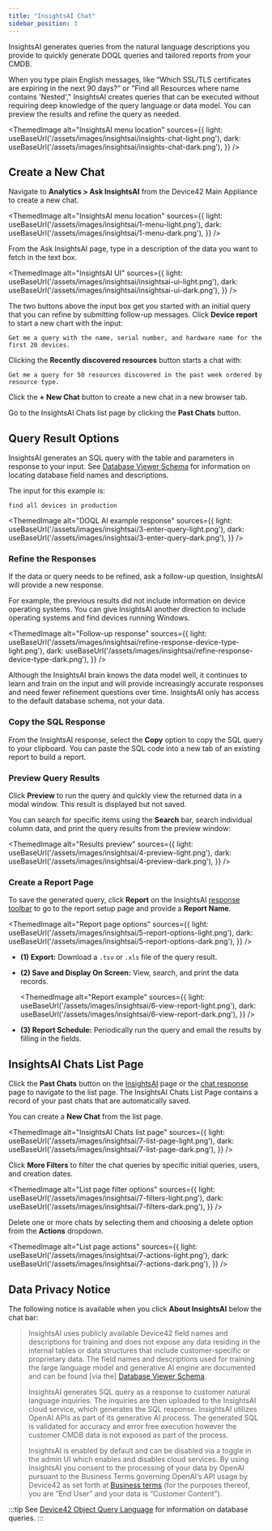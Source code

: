 ```yaml
---
title: "InsightsAI Chat"
sidebar_position: 3
---
```



InsightsAI generates queries from the natural language descriptions you provide to quickly generate DOQL queries and tailored reports from your CMDB. 

When you type plain English messages, like “Which SSL/TLS certificates are expiring in the next 90 days?” or "Find all Resources where name contains 'Nested'," InsightsAI creates queries that can be executed without requiring deep knowledge of the query language or data model. You can preview the results and refine the query as needed.

<ThemedImage
  alt="InsightsAI menu location"
  sources={{
    light: useBaseUrl('/assets/images/insightsai/insights-chat-light.png'),
    dark: useBaseUrl('/assets/images/insightsai/insights-chat-dark.png'),
  }}
/>

## Create a New Chat

Navigate to **Analytics > Ask InsightsAI** from the Device42 Main Appliance to create a new chat. 

<ThemedImage
  alt="InsightsAI menu location"
  sources={{
    light: useBaseUrl('/assets/images/insightsai/1-menu-light.png'),
    dark: useBaseUrl('/assets/images/insightsai/1-menu-dark.png'),
  }}
/>

From the Ask InsightsAI page, type in a description of the data you want to fetch in the text box.

<ThemedImage
  alt="InsightsAI UI"
  sources={{
    light: useBaseUrl('/assets/images/insightsai/insightsai-ui-light.png'),
    dark: useBaseUrl('/assets/images/insightsai/insightsai-ui-dark.png'),
  }}
/>

The two buttons above the input box get you started with an initial query that you can refine by submitting follow-up messages. Click **Device report** to start a new chart with the input:

```
Get me a query with the name, serial number, and hardware name for the first 20 devices.
```

Clicking the **Recently discovered resources** button starts a chat with:

```
Get me a query for 50 resources discovered in the past week ordered by resource type.
```

Click the **+ New Chat** button to create a new chat in a new browser tab. 

Go to the InsightsAI Chats list page by clicking the **Past Chats** button.

## Query Result Options

InsightsAI generates an SQL query with the table and parameters in response to your input. See [Database Viewer Schema](db-viewer-schema.mdx) for information on locating database field names and descriptions.

The input for this example is:

```
find all devices in production
```

<ThemedImage
  alt="DOQL AI example response"
  sources={{
    light: useBaseUrl('/assets/images/insightsai/3-enter-query-light.png'),
    dark: useBaseUrl('/assets/images/insightsai/3-enter-query-dark.png'),
  }}
/>

### Refine the Responses

If the data or query needs to be refined, ask a follow-up question, InsightsAI will provide a new response.  

For example, the previous results did not include information on device operating systems. You can give InsightsAI another direction to include operating systems and find devices running Windows.

<ThemedImage
  alt="Follow-up response"
  sources={{
    light: useBaseUrl('/assets/images/insightsai/refine-response-device-type-light.png'),
    dark: useBaseUrl('/assets/images/insightsai/refine-response-device-type-dark.png'),
  }}
/>

Although the InsightsAI brain knows the data model well, it continues to learn and train on the input and will provide increasingly accurate responses and need fewer refinement questions over time. InsightsAI only has access to the default database schema, not your data. 

### Copy the SQL Response

From the InsightsAI response, select the **Copy** option to copy the SQL query to your clipboard. You can paste the SQL code into a new tab of an existing report to build a report.

### Preview Query Results

Click **Preview** to run the query and quickly view the returned data in a modal window. This result is displayed but not saved.

You can search for specific items using the **Search** bar, search individual column data, and print the query results from the preview window:

<ThemedImage
  alt="Results preview"
  sources={{
    light: useBaseUrl('/assets/images/insightsai/4-preview-light.png'),
    dark: useBaseUrl('/assets/images/insightsai/4-preview-dark.png'),
  }}
/>

### Create a Report Page

To save the generated query, click **Report** on the InsightsAI [response toolbar](#query-result-options) to go to the report setup page and provide a **Report Name**.

<ThemedImage
  alt="Report page options"
  sources={{
    light: useBaseUrl('/assets/images/insightsai/5-report-options-light.png'),
    dark: useBaseUrl('/assets/images/insightsai/5-report-options-dark.png'),
  }}
/>

- **(1) Export:** Download a `.tsv` or `.xls` file of the query result. 
- **(2) Save and Display On Screen:**  View, search, and print the data records.
  
    <ThemedImage
    alt="Report example"
    sources={{
        light: useBaseUrl('/assets/images/insightsai/6-view-report-light.png'),
        dark: useBaseUrl('/assets/images/insightsai/6-view-report-dark.png'),
    }}
    />    

- **(3) Report Schedule:** Periodically run the query and email the results by filling in the fields.

## InsightsAI Chats List Page

Click the **Past Chats** button on the [InsightsAI](#create-a-new-chat) page or the [chat response](#query-result-options) page to navigate to the list page. The InsightsAI Chats List Page contains a record of your past chats that are automatically saved. 

You can create a **New Chat** from the list page.

<ThemedImage
  alt="InsightsAI Chats list page"
  sources={{
    light: useBaseUrl('/assets/images/insightsai/7-list-page-light.png'),
    dark: useBaseUrl('/assets/images/insightsai/7-list-page-dark.png'),
  }}
/>

Click **More Filters** to filter the chat queries by specific initial queries, users, and creation dates.

<ThemedImage
  alt="List page filter options"
  sources={{
    light: useBaseUrl('/assets/images/insightsai/7-filters-light.png'),
    dark: useBaseUrl('/assets/images/insightsai/7-filters-dark.png'),
  }}
/>

Delete one or more chats by selecting them and choosing a delete option from the **Actions** dropdown.

<ThemedImage
  alt="List page actions"
  sources={{
    light: useBaseUrl('/assets/images/insightsai/7-actions-light.png'),
    dark: useBaseUrl('/assets/images/insightsai/7-actions-dark.png'),
  }}
/>

## Data Privacy Notice

The following notice is available when you click **About InsightsAI** below the chat bar:

> InsightsAI uses publicly available Device42 field names and descriptions for training and does not expose any data residing in the internal tables or data structures that include customer-specific or proprietary data. The field names and descriptions used for training the large language model and generative AI engine are documented and can be found [via the] [Database Viewer Schema](https://docs.device42.com/reports/device42-doql/db-viewer-schema/).
>
>InsightsAI generates SQL query as a response to customer natural language inquiries. The inquiries are then uploaded to the InsightsAI cloud service, which generates the SQL response. InsightsAI utilizes OpenAI APIs as part of its generative AI process. The generated SQL is validated for accuracy and error free execution however the customer CMDB data is not exposed as part of the process.
>
>InsightsAI is enabled by default and can be disabled via a toggle in the admin UI which enables and disables cloud services. By using InsightsAI you consent to the processing of your data by OpenAI pursuant to the Business Terms governing OpenAI’s API usage by Device42 as set forth at [Business terms](https://openai.com/policies/business-terms/) (for the purposes thereof, you are “End User” and your data is “Customer Content”).

:::tip
See [Device42 Object Query Language](index.mdx) for information on database queries.
:::
